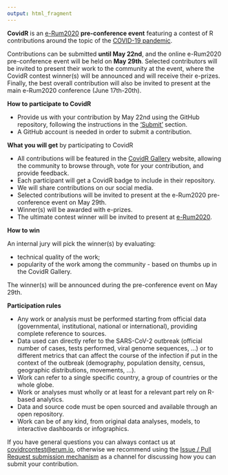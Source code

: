 ```yaml
---
output: html_fragment
---
```


**CovidR** is an [e-Rum2020](https://2020.erum.io/) **pre-conference event** featuring a contest of R contributions around the topic of the [COVID-19 pandemic](https://www.who.int/emergencies/diseases/novel-coronavirus-2019).

Contributions can be submitted **until May 22nd**, and the online e-Rum2020 pre-conference event will be held on **May 29th**. Selected contributors will be invited to present their work to the community at the event, where the CovidR contest winner(s) will be announced and will receive their e-prizes. Finally, the best overall contribution will also be invited to present at the main e-Rum2020 conference (June 17th-20th).

**How to participate to CovidR**

- Provide us with your contribution by May 22nd using the GitHub repository, following the instructions in the ['Submit'](`r submit_link`) section.
- A GitHub account is needed in order to submit a contribution.

**What you will get** by participating to CovidR

- All contributions will be featured in the [CovidR Gallery](https://milano-r.github.io/erum2020-covidr-contest) website, allowing the community to browse through, vote for your contribution, and provide feedback.
- Each participant will get a CovidR badge to include in their repository.
- We will share contributions on our social media.
- Selected contributions will be invited to present at the e-Rum2020 pre-conference event on May 29th.
- Winner(s) will be awarded with e-prizes.
- The ultimate contest winner will be invited to present at [e-Rum2020](https://2020.erum.io/).

**How to win**

An internal jury will pick the winner(s) by evaluating:

- technical quality of the work;
- popularity of the work among the community - based on thumbs up in the CovidR Gallery.

The winner(s) will be announced during the pre-conference event on May 29th.

**Participation rules**

- Any work or analysis must be performed starting from official data (governmental, institutional, national or international), providing complete reference to sources.
- Data used can directly refer to the SARS-CoV-2 outbreak (official number of cases, tests performed, viral genome sequences, ...) or to different metrics that can affect the course of the infection if put in the context of the outbreak (demography, population density, census, geographic distributions, movements, ...).
- Work can refer to a single specific country, a group of countries or the whole globe.
- Work or analyses must wholly or at least for a relevant part rely on R-based analytics. 
- Data and source code must be open sourced and available through an open repository.
- Work can be of any kind, from original data analyses, models, to interactive dashboards or infographics. 

If you have general questions you can always contact us at [covidrcontest@erum.io](mailto:covidrcontest@erum.io), otherwise we recommend using the [Issue / Pull Request submission mechanism](`r submit_link`) as a channel for discussing how you can submit your contribution.
